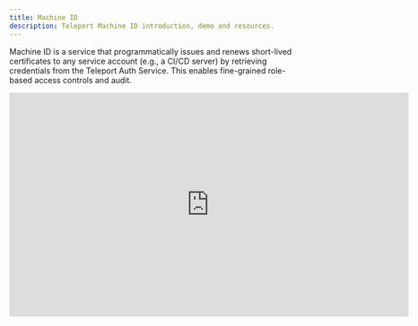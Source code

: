 ```yaml
---
title: Machine ID
description: Teleport Machine ID introduction, demo and resources.
---
```


Machine ID is a service that programmatically issues and renews short-lived
certificates to any service account (e.g., a CI/CD server) by retrieving
credentials from the Teleport Auth Service. This enables fine-grained
role-based access controls and audit.

<iframe
  width="712"
  height="400"
  src="https://www.youtube-nocookie.com/embed/QWd0eqIa9mA?"
  frameBorder="0"
  allow="accelerometer; autoplay; encrypted-media; gyroscope; picture-in-picture"
  allowFullScreen
/>
<br/>

Machine ID supports the following Teleport features:

- [Server Access](./getting-started.mdx)
- [Database Access](./guides/databases.mdx)
- [Kubernetes Access](./guides/kubernetes.mdx)
- [Application Access](./guides/applications.mdx)
  - Note: [AWS Console](../application-access/cloud-apis/aws-console.mdx) and API access are currently unsupported.
- [Teleport API Access](../api/introduction.mdx)

These features are supported in Teleport Enterprise and Teleport Cloud.

The following features are **not** yet supported by Machine ID:
- [Desktop Access](../desktop-access/introduction.mdx)
- [User Impersonation](../access-controls/guides/impersonation.mdx): Machine
  ID uses Role Impersonation which cannot be combined with User Impersonation
- Multifactor authentication like [WebAuthn](../access-controls/guides/webauthn.mdx) and [Passwordless](../access-controls/guides/passwordless.mdx)
- [AWS Console Access](../application-access/cloud-apis/aws-console.mdx)

## Getting started

- [Getting started](./getting-started.mdx): Getting started with Teleport Machine ID
- [Architecture](./architecture.mdx): A technical overview of how Machine ID works
- [Manifesto](./manifesto.mdx): Our vision for Machine Identity and the
direction Machine ID and Workload ID are heading in.

## Guides

(!docs/pages/includes/machine-id/guides.mdx!)

## FAQ & Troubleshooting

Finally, check out [Frequently Asked Questions](./faq.mdx) and the 
[troubleshooting guide](./troubleshooting.mdx) for common questions and issues.